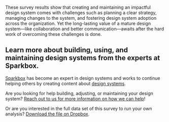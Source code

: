 
<SectionHeader title="Conclusion" name="conclusion">

These survey results show that creating and maintaining an impactful design system comes with challenges such as planning a clear strategy, managing changes to the system, and fostering design system adoption across the organization. Yet the long-lasting value of a mature design system—like collaboration and better communication—awaits after the hard work of overcoming these challenges is done.

</SectionHeader>

<div class="obj-max-width util-pad-top-lg util-pad-top-h1@md util-pad-top-h2@lg">

## Learn more about building, using, and maintaining design systems from the experts at Sparkbox.

<p><a href="https://sparkbox.com/">Sparkbox</a> has become an expert in design systems and works to continue helping others by creating content about <a href="https://sparkbox.com/foundry/category/design_systems">design systems</a>.</p>

Are you looking for help building, adjusting, or maintaining your design system? [Reach out to us for more information on how we can help](https://sparkbox.com/contact)!

Or are you interested in the full data set of this survey to run your own analysis? [Download the file on Dropbox](https://www.dropbox.com/s/7bjji6e1iogv7ta/2020%C2%A0Design%20Systems%20Survey%20Full%20Results.numbers?dl=0).

</div>
